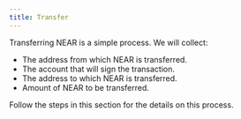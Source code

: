```yaml
---
title: Transfer
---
```


Transferring NEAR is a simple process. We will collect:

- The address from which NEAR is transferred.
- The account that will sign the transaction.
- The address to which NEAR is transferred.
- Amount of NEAR to be transferred.

Follow the steps in this section for the details on this process.
